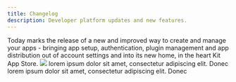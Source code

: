 ```yaml
---
title: Changelog
description: Developer platform updates and new features.
---
```


<Update label="2025-03-17" description="🚀 App Config UI">
  Today marks the release of a new and improved way to create and manage your apps - bringing app setup, authentication, plugin management and app distribution out of account settings and into its new home, in the heart Kit App Store.
<Frame>
    <img
      className="block"
      src="images/app-config-ui.png"
    />
  </Frame>
</Update>
<Update label="2025-03-15" description="🐛 Error codes corrected">
  lorem ipsum dolor sit amet, consectetur adipiscing elit. Donec
</Update>
<Update label="2025-02-20" description="🚀 4 new API endpoints">
  lorem ipsum dolor sit amet, consectetur adipiscing elit. Donec
</Update>